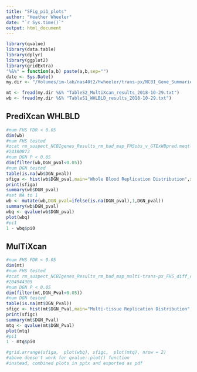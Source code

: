 ```yaml
---
title: "SFig_pi1_plots"
author: "Heather Wheeler"
date: "`r Sys.time()`"
output: html_document
---
```

```r
library(qvalue)
library(data.table)
library(dplyr)
library(ggplot2)
library(gridExtra)
"%&%" = function(a,b) paste(a,b,sep="")
date <- Sys.Date()
my.dir <- "/Volumes/im-lab/nas40t2/hwheeler/trans-px/NCBI_Gene_Summaries/paper_figures_2018-10-26/"

mt <- fread(my.dir %&% "TableS2_MultiXcan_results_2018-10-29.txt")
wb <- fread(my.dir %&% "TableS1_WHLBLD_results_2018-10-29.txt")
```
## PrediXcan WHLBLD
```r
#num FHS FDR < 0.05
dim(wb)
#num FHS tested
#zcat rm_suspect_NCBIgenes_Results_rm_bad_map_FHSobs_v_GTExWBpred.meqtl.trans.diffchr.allres.txt.gz |wc
#24180873
#num DGN P < 0.05
dim(filter(wb,DGN_pval<0.05))
#num DGN tested
table(is.na(wb$DGN_pval))
sfiga <- hist(wb$DGN_pval,main="Whole Blood Replication Distribution",xlab="DGN P-value",xlim=c(0,1),n=10)
print(sfiga)
summary(wb$DGN_pval)
#set NA to 1
wb <- mutate(wb,DGN_pval=ifelse(is.na(DGN_pval),1,DGN_pval))
summary(wb$DGN_pval)
wbq <- qvalue(wb$DGN_pval)
plot(wbq)
#pi1
1 - wbq$pi0
```
## MulTiXcan
```r
#num FHS FDR < 0.05
dim(mt)
#num FHS tested
#zcat rm_suspect_NCBIgenes_Results_rm_bad_map_multi-trans-px_FHS_diff_chrs_overall_results_2017-12-11.txt.gz |wc
#204944305
#num DGN P < 0.05
dim(filter(mt,DGN_Pval<0.05))
#num DGN tested
table(is.na(mt$DGN_Pval))
sfigc <- hist(mt$DGN_Pval,main="Multi-tissue Replication Distribution",xlab="DGN P-value")
print(sfigc)
summary(mt$DGN_Pval)
mtq <- qvalue(mt$DGN_Pval)
plot(mtq)
#pi1
1 - mtq$pi0
```



```r
#grid.arrange(sfiga,  plot(wbq), sfigc,  plot(mtq), nrow = 2)
#above doesn't work for qvalue::plot() function
#instead, combined plots in pptx and exported as pdf
```
